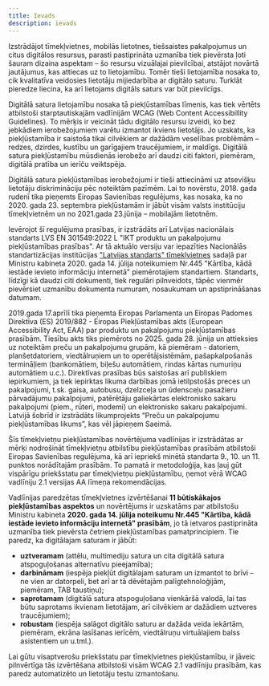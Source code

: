 ```yaml
---
title: Ievads
description: ievads
---
```


Izstrādājot tīmekļvietnes, mobilās lietotnes, tiešsaistes pakalpojumus un citus digitālos resursus, parasti pastiprināta uzmanība tiek pievērsta ļoti šauram dizaina aspektam – šo resursu vizuālajai pievilcībai, atstājot novārtā jautājumus, kas attiecas uz to lietojamību. Tomēr tieši lietojamība nosaka to, cik kvalitatīva veidosies lietotāju mijiedarbība ar digitālo saturu. Turklāt pieredze liecina, ka arī lietojams digitāls saturs var būt pievilcīgs.

Digitālā satura lietojamību nosaka tā piekļūstamības līmenis, kas tiek vērtēts atbilstoši starptautiskajām vadlīnijām WCAG (Web Content Accessibillity Guidelines). To mērķis ir veicināt tādu digitālo resursu izveidi, ko bez jebkādiem ierobežojumiem varētu izmantot ikviens lietotājs. Jo uzskats, ka piekļūstamība ir saistoša tikai cilvēkiem ar dažādām veselības problēmām – redzes, dzirdes, kustību un garīgajiem traucējumiem, ir maldīgs. Digitālā satura piekļūstamību mūsdienās ierobežo arī daudzi citi faktori, piemēram, digitālā pratība un ierīču veiktspēja.

Digitālā satura piekļūstamības ierobežojumi ir tieši attiecināmi uz atsevišķu lietotāju diskrimināciju pēc noteiktām pazīmēm. Lai to novērstu, 2018. gada rudenī tika pieņemts Eiropas Savienības regulējums, kas nosaka, ka no 2020. gada 23. septembra piekļūstamām ir jābūt visām valsts institūciju tīmekļvietnēm un no 2021.gada 23.jūnija – mobilajām lietotnēm.

Ievērojot šī regulējuma prasības, ir izstrādāts arī Latvijas nacionālais standarts LVS EN 301549:2022 L "IKT produktu un pakalpojumu piekļūstamības prasības". Ar tā aktuālo versiju var iepazīties Nacionālās standartizācijas institūcijas <a href="https://www.lvs.lv/" target="_blank">"Latvijas standarts" tīmekļvietnes</a> sadaļā par Ministru kabineta 2020. gada 14. jūlija noteikumiem Nr.445 "Kārtība, kādā iestāde ievieto informāciju internetā" piemērotajiem standartiem. Standarts, līdzīgi kā daudzi citi dokumenti, tiek regulāri pilnveidots, tāpēc vienmēr pievērsiet uzmanību dokumenta numuram, nosaukumam un apstiprināšanas datumam.

2019.gada 17.aprīlī tika pieņemta Eiropas Parlamenta un Eiropas Padomes Direktīva (ES) 2019/882 - Eiropas Piekļūstamības akts (European Accessibility Act, EAA) par produktu un pakalpojumu piekļūstamības prasībām. Tiesību akts tiks piemērots no 2025. gada 28. jūnija un attieksies uz noteiktām preču un pakalpojumu grupām, kā piemēram - datoriem, planšetdatoriem, viedtālruņiem un to operētājsistēmām, pašapkalpošanās termināļiem (bankomātiem, biļešu automātiem, rindas kārtas numuriņu automātiem u.c.). Direktīvas prasības būs saistošas arī publiskiem iepirkumiem, ja tiek iepirktas likuma darbības jomā ietilpstošās preces un pakalpojumi, t.sk. gaisa, autobusu, dzelzceļa un ūdensceļu pasažieru pārvadājumu pakalpojumi, patērētāju galiekārtas elektronisko sakaru pakalpojumi (piem., rūteri, modemi) un elektronisko sakaru pakalpojumi. Latvijā šobrīd ir izstrādāts likumprojekts “Preču un pakalpojumu piekļūstamības likums”, kas vēl jāpieņem Saeimā.

Šīs tīmekļvietņu piekļūstamības novērtējuma vadlīnijas ir izstrādātas ar mērķi nodrošināt tīmekļvietņu atbilstību piekļūstamības prasībām atbilstoši Eiropas Savienības regulējuma, kā arī iepriekš minētā standarta 9., 10. un 11. punktos norādītajām prasībām. To pamatā ir metodoloģija, kas ļauj gūt vispārīgu priekšstatu par tīmekļvietņu piekļūstamību, ņemot vērā WCAG vadlīniju 2.1 versijas AA līmeņa rekomendācijas.

Vadlīnijas paredzētas tīmekļvietnes izvērtēšanai **11 būtiskākajos piekļūstamības aspektos** un novērtējums ir uzskatāms par atbilstošu Ministru kabineta **2020. gada 14. jūlija noteikumu Nr.445 "Kārtība, kādā iestāde ievieto informāciju internetā" prasībām**, jo tā ietvaros pastiprināta uzmanība tiek pievērsta četriem piekļūstamības pamatprincipiem. Tie paredz, ka digitālajam saturam ir jābūt:

- **uztveramam** (attēlu, multimediju satura un cita digitālā satura atspoguļošanas alternatīvu pieejamība);
- **darbināmam** (iespēja piekļūt digitālajam saturam un izmantot to brīvi – ne vien ar datorpeli, bet arī ar tā dēvētajām palīgtehnoloģijām, piemēram, TAB taustiņu);
- **saprotamam** (digitālā satura atspoguļošana vienkāršā valodā, lai tas būtu saprotams ikvienam lietotājam, arī cilvēkiem ar dažādiem uztveres traucējumiem);
- **robustam** (iespēja salāgot digitālo saturu ar dažāda veida iekārtām, piemēram, ekrāna lasīšanas ierīcēm, viedtālruņu virtuālajiem balss asistentiem un u.tml.).

Lai gūtu visaptverošu priekšstatu par tīmekļvietnes piekļūstamību, ir jāveic pilnvērtīga tās izvērtēšana atbilstoši visām WCAG 2.1 vadlīniju prasībām, kas paredz automatizēto un lietotāju testu izmantošanu.
